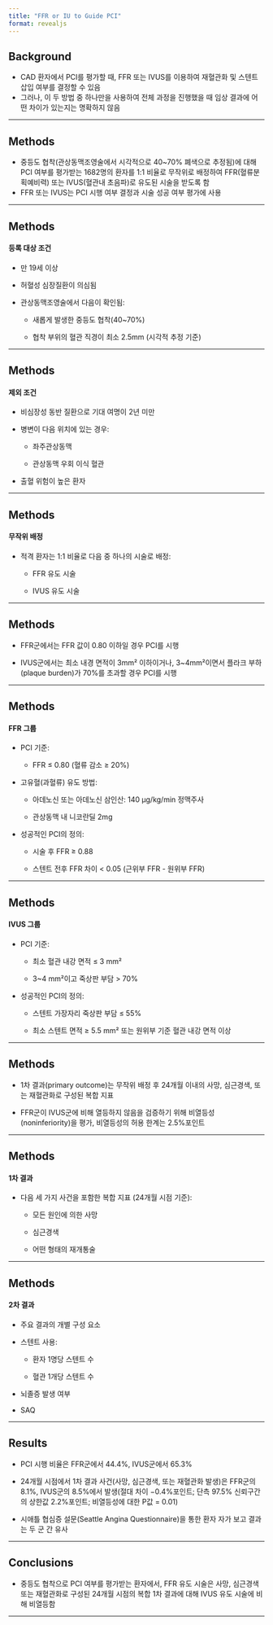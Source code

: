 ```yaml
---
title: "FFR or IU to Guide PCI"
format: revealjs
---
```


## Background

- CAD 환자에서 PCI를 평가할 때, FFR 또는 IVUS를 이용하여 재혈관화 및 스텐트 삽입 여부를 결정할 수 있음
- 그러나, 이 두 방법 중 하나만을 사용하여 전체 과정을 진행했을 때 임상 결과에 어떤 차이가 있는지는 명확하지 않음

---

## Methods

- 중등도 협착(관상동맥조영술에서 시각적으로 40~70% 폐색으로 추정됨)에 대해 PCI 여부를 평가받는 1682명의 환자를 1:1 비율로 무작위로 배정하여 FFR(혈류분획예비력) 또는 IVUS(혈관내 초음파)로 유도된 시술을 받도록 함
- FFR 또는 IVUS는 PCI 시행 여부 결정과 시술 성공 여부 평가에 사용

---

## Methods

#### 등록 대상 조건

- 만 19세 이상

- 허혈성 심장질환이 의심됨

- 관상동맥조영술에서 다음이 확인됨:

  - 새롭게 발생한 중등도 협착(40~70%)

  - 협착 부위의 혈관 직경이 최소 2.5mm (시각적 추정 기준)

---

## Methods

#### 제외 조건

- 비심장성 동반 질환으로 기대 여명이 2년 미만

- 병변이 다음 위치에 있는 경우:

  - 좌주관상동맥
  
  - 관상동맥 우회 이식 혈관
  
- 출혈 위험이 높은 환자

---

## Methods

#### 무작위 배정

- 적격 환자는 1:1 비율로 다음 중 하나의 시술로 배정:

  - FFR 유도 시술
  
  - IVUS 유도 시술
  
---

## Methods

- FFR군에서는 FFR 값이 0.80 이하일 경우 PCI를 시행

- IVUS군에서는 최소 내경 면적이 3mm² 이하이거나, 3~4mm²이면서 플라크 부하(plaque burden)가 70%를 초과할 경우 PCI를 시행

---

## Methods

#### FFR 그룹

- PCI 기준:

  - FFR ≤ 0.80 (혈류 감소 ≥ 20%)
  
- 고유혈(과혈류) 유도 방법:

  - 아데노신 또는 아데노신 삼인산: 140 μg/kg/min 정맥주사
  
  - 관상동맥 내 니코란딜 2mg
  
- 성공적인 PCI의 정의:

  - 시술 후 FFR ≥ 0.88
  
  - 스텐트 전후 FFR 차이 < 0.05 (근위부 FFR - 원위부 FFR)

---

## Methods

#### IVUS 그룹

- PCI 기준:

  - 최소 혈관 내강 면적 ≤ 3 mm²
  
  - 3~4 mm²이고 죽상판 부담 > 70%
  
- 성공적인 PCI의 정의:

  - 스텐트 가장자리 죽상판 부담 ≤ 55%
  
  - 최소 스텐트 면적 ≥ 5.5 mm² 또는 원위부 기준 혈관 내강 면적 이상

---

## Methods

- 1차 결과(primary outcome)는 무작위 배정 후 24개월 이내의 사망, 심근경색, 또는 재혈관화로 구성된 복합 지표

- FFR군이 IVUS군에 비해 열등하지 않음을 검증하기 위해 비열등성(noninferiority)을 평가, 비열등성의 허용 한계는 2.5%포인트

---

## Methods

#### 1차 결과

- 다음 세 가지 사건을 포함한 복합 지표 (24개월 시점 기준):

  - 모든 원인에 의한 사망
  
  - 심근경색
  
  - 어떤 형태의 재개통술

---

## Methods

#### 2차 결과

- 주요 결과의 개별 구성 요소

- 스텐트 사용:

  - 환자 1명당 스텐트 수
  
  - 혈관 1개당 스텐트 수
  
- 뇌졸증 발생 여부

- SAQ

---

## Results

- PCI 시행 비율은 FFR군에서 44.4%, IVUS군에서 65.3%

- 24개월 시점에서 1차 결과 사건(사망, 심근경색, 또는 재혈관화 발생)은 FFR군의 8.1%, IVUS군의 8.5%에서 발생(절대 차이 −0.4%포인트; 단측 97.5% 신뢰구간의 상한값 2.2%포인트; 비열등성에 대한 P값 = 0.01)

- 시애틀 협심증 설문(Seattle Angina Questionnaire)을 통한 환자 자가 보고 결과는 두 군 간 유사

---

## Conclusions

- 중등도 협착으로 PCI 여부를 평가받는 환자에서, FFR 유도 시술은 사망, 심근경색 또는 재혈관화로 구성된 24개월 시점의 복합 1차 결과에 대해 IVUS 유도 시술에 비해 비열등함

---
